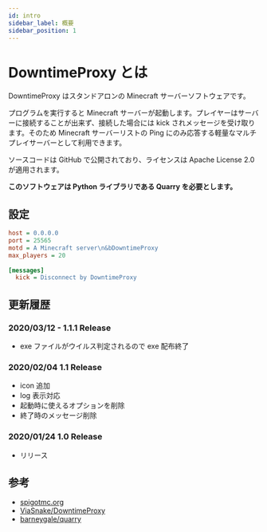 ```yaml
---
id: intro
sidebar_label: 概要
sidebar_position: 1
---
```


# DowntimeProxy とは

DowntimeProxy はスタンドアロンの Minecraft サーバーソフトウェアです。

プログラムを実行すると Minecraft サーバーが起動します。プレイヤーはサーバーに接続することが出来ず、接続した場合には kick されメッセージを受け取ります。そのため Minecraft サーバーリストの Ping にのみ応答する軽量なマルチプレイサーバーとして利用できます。

ソースコードは GitHub で公開されており、ライセンスは Apache License 2.0 が適用されます。

**このソフトウェアは Python ライブラリである Quarry を必要とします。**

## 設定

```ini
host = 0.0.0.0
port = 25565
motd = A Minecraft server\n&bDowntimeProxy
max_players = 20
    
[messages]
  kick = Disconnect by DowntimeProxy
```

## 更新履歴

### 2020/03/12 - 1.1.1 Release

  - exe ファイルがウイルス判定されるので exe 配布終了

### 2020/02/04  1.1   Release

  - icon 追加
  - log 表示対応
  - 起動時に使えるオプションを削除
  - 終了時のメッセージ削除

### 2020/01/24  1.0   Release

  - リリース

## 参考

- [spigotmc.org](https://www.spigotmc.org/resources/downtimeproxy.74587/)
- [ViaSnake/DowntimeProxy](https://github.com/viasnake/DowntimeProxy)
- [barneygale/quarry](https://github.com/barneygale/quarry)
